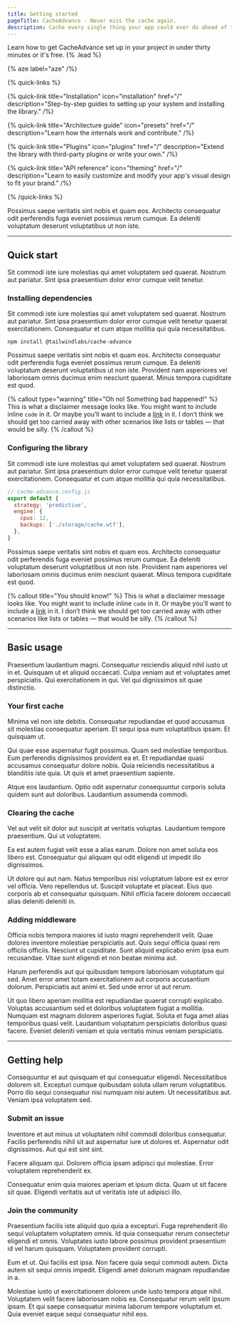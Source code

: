 ```yaml
---
title: Getting started
pageTitle: CacheAdvance - Never miss the cache again.
description: Cache every single thing your app could ever do ahead of time, so your code never even has to run at all.
---
```


Learn how to get CacheAdvance set up in your project in under thirty minutes or it's free. {% .lead %}


{% aze label="aze" /%}

{% quick-links %}

{% quick-link title="Installation" icon="installation" href="/" description="Step-by-step guides to setting up your system and installing the library." /%}

{% quick-link title="Architecture guide" icon="presets" href="/" description="Learn how the internals work and contribute." /%}

{% quick-link title="Plugins" icon="plugins" href="/" description="Extend the library with third-party plugins or write your own." /%}

{% quick-link title="API reference" icon="theming" href="/" description="Learn to easily customize and modify your app's visual design to fit your brand." /%}

{% /quick-links %}

Possimus saepe veritatis sint nobis et quam eos. Architecto consequatur odit perferendis fuga eveniet possimus rerum cumque. Ea deleniti voluptatum deserunt voluptatibus ut non iste.

---

## Quick start

Sit commodi iste iure molestias qui amet voluptatem sed quaerat. Nostrum aut pariatur. Sint ipsa praesentium dolor error cumque velit tenetur.

### Installing dependencies

Sit commodi iste iure molestias qui amet voluptatem sed quaerat. Nostrum aut pariatur. Sint ipsa praesentium dolor error cumque velit tenetur quaerat exercitationem. Consequatur et cum atque mollitia qui quia necessitatibus.

```shell
npm install @tailwindlabs/cache-advance
```

Possimus saepe veritatis sint nobis et quam eos. Architecto consequatur odit perferendis fuga eveniet possimus rerum cumque. Ea deleniti voluptatum deserunt voluptatibus ut non iste. Provident nam asperiores vel laboriosam omnis ducimus enim nesciunt quaerat. Minus tempora cupiditate est quod.

{% callout type="warning" title="Oh no! Something bad happened!" %}
This is what a disclaimer message looks like. You might want to include inline `code` in it. Or maybe you’ll want to include a [link](/) in it. I don’t think we should get too carried away with other scenarios like lists or tables — that would be silly.
{% /callout %}

### Configuring the library

Sit commodi iste iure molestias qui amet voluptatem sed quaerat. Nostrum aut pariatur. Sint ipsa praesentium dolor error cumque velit tenetur quaerat exercitationem. Consequatur et cum atque mollitia qui quia necessitatibus.

```js
// cache-advance.config.js
export default {
  strategy: 'predictive',
  engine: {
    cpus: 12,
    backups: ['./storage/cache.wtf'],
  },
}
```

Possimus saepe veritatis sint nobis et quam eos. Architecto consequatur odit perferendis fuga eveniet possimus rerum cumque. Ea deleniti voluptatum deserunt voluptatibus ut non iste. Provident nam asperiores vel laboriosam omnis ducimus enim nesciunt quaerat. Minus tempora cupiditate est quod.

{% callout title="You should know!" %}
This is what a disclaimer message looks like. You might want to include inline `code` in it. Or maybe you’ll want to include a [link](/) in it. I don’t think we should get too carried away with other scenarios like lists or tables — that would be silly.
{% /callout %}

---

## Basic usage

Praesentium laudantium magni. Consequatur reiciendis aliquid nihil iusto ut in et. Quisquam ut et aliquid occaecati. Culpa veniam aut et voluptates amet perspiciatis. Qui exercitationem in qui. Vel qui dignissimos sit quae distinctio.

### Your first cache

Minima vel non iste debitis. Consequatur repudiandae et quod accusamus sit molestias consequatur aperiam. Et sequi ipsa eum voluptatibus ipsam. Et quisquam ut.

Qui quae esse aspernatur fugit possimus. Quam sed molestiae temporibus. Eum perferendis dignissimos provident ea et. Et repudiandae quasi accusamus consequatur dolore nobis. Quia reiciendis necessitatibus a blanditiis iste quia. Ut quis et amet praesentium sapiente.

Atque eos laudantium. Optio odit aspernatur consequuntur corporis soluta quidem sunt aut doloribus. Laudantium assumenda commodi.

### Clearing the cache

Vel aut velit sit dolor aut suscipit at veritatis voluptas. Laudantium tempore praesentium. Qui ut voluptatem.

Ea est autem fugiat velit esse a alias earum. Dolore non amet soluta eos libero est. Consequatur qui aliquam qui odit eligendi ut impedit illo dignissimos.

Ut dolore qui aut nam. Natus temporibus nisi voluptatum labore est ex error vel officia. Vero repellendus ut. Suscipit voluptate et placeat. Eius quo corporis ab et consequatur quisquam. Nihil officia facere dolorem occaecati alias deleniti deleniti in.

### Adding middleware

Officia nobis tempora maiores id iusto magni reprehenderit velit. Quae dolores inventore molestiae perspiciatis aut. Quis sequi officia quasi rem officiis officiis. Nesciunt ut cupiditate. Sunt aliquid explicabo enim ipsa eum recusandae. Vitae sunt eligendi et non beatae minima aut.

Harum perferendis aut qui quibusdam tempore laboriosam voluptatum qui sed. Amet error amet totam exercitationem aut corporis accusantium dolorum. Perspiciatis aut animi et. Sed unde error ut aut rerum.

Ut quo libero aperiam mollitia est repudiandae quaerat corrupti explicabo. Voluptas accusantium sed et doloribus voluptatem fugiat a mollitia. Numquam est magnam dolorem asperiores fugiat. Soluta et fuga amet alias temporibus quasi velit. Laudantium voluptatum perspiciatis doloribus quasi facere. Eveniet deleniti veniam et quia veritatis minus veniam perspiciatis.

---

## Getting help

Consequuntur et aut quisquam et qui consequatur eligendi. Necessitatibus dolorem sit. Excepturi cumque quibusdam soluta ullam rerum voluptatibus. Porro illo sequi consequatur nisi numquam nisi autem. Ut necessitatibus aut. Veniam ipsa voluptatem sed.

### Submit an issue

Inventore et aut minus ut voluptatem nihil commodi doloribus consequatur. Facilis perferendis nihil sit aut aspernatur iure ut dolores et. Aspernatur odit dignissimos. Aut qui est sint sint.

Facere aliquam qui. Dolorem officia ipsam adipisci qui molestiae. Error voluptatem reprehenderit ex.

Consequatur enim quia maiores aperiam et ipsum dicta. Quam ut sit facere sit quae. Eligendi veritatis aut ut veritatis iste ut adipisci illo.

### Join the community

Praesentium facilis iste aliquid quo quia a excepturi. Fuga reprehenderit illo sequi voluptatem voluptatem omnis. Id quia consequatur rerum consectetur eligendi et omnis. Voluptates iusto labore possimus provident praesentium id vel harum quisquam. Voluptatem provident corrupti.

Eum et ut. Qui facilis est ipsa. Non facere quia sequi commodi autem. Dicta autem sit sequi omnis impedit. Eligendi amet dolorum magnam repudiandae in a.

Molestiae iusto ut exercitationem dolorem unde iusto tempora atque nihil. Voluptatem velit facere laboriosam nobis ea. Consequatur rerum velit ipsum ipsam. Et qui saepe consequatur minima laborum tempore voluptatum et. Quia eveniet eaque sequi consequatur nihil eos.
